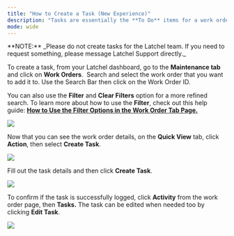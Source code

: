 ---
title: "How to Create a Task (New Experience)"
description: "Tasks are essentially the **To Do** items for a work order. They should be used to describe future actions that will be taken by your internal team, owners, preferred vendors, or residents to progress the work order. Both existing and newly created tasks will automatically appear on the Task Page."
mode: wide
---

<Info>
  **NOTE:** _Please do not create tasks for the Latchel team. If you need to request something, please message Latchel Support directly._
</Info>

To create a task, from your Latchel dashboard, go to the **Maintenance tab** and click on **Work Orders**.  Search and select the work order that you want to add it to. Use the Search Bar then click on the Work Order ID.

You can also use the **Filter** and **Clear Filters** option for a more refined search. To learn more about how to use the **Filter**, check out this help guide: **[How to Use the Filter Options in the Work Order Tab Page.](/s/topic/0TO5e000000h9wqGAA/How-to-Use-the-Filter-Options-in-the-Work-Order-Tab-Page)**


<Frame>
  <img src="/images/rtaImage-327.jpg"/>
</Frame>

Now that you can see the work order details, on the **Quick View** tab, click **Action**, then select **Create Task**.

<Frame>
  <img src="/images/rtaImage-328.jpg"/>
</Frame>


Fill out the task details and then click **Create Task**.


<Frame>
  <img src="/images/rtaImage-329.jpg"/>
</Frame>


To confirm if the task is successfully logged, click **Activity** from the work order page, then **Tasks.** The task can be edited when needed too by clicking **Edit Task**.

<Frame>
  <img src="/images/rtaImage-330.jpg"/>
</Frame>
